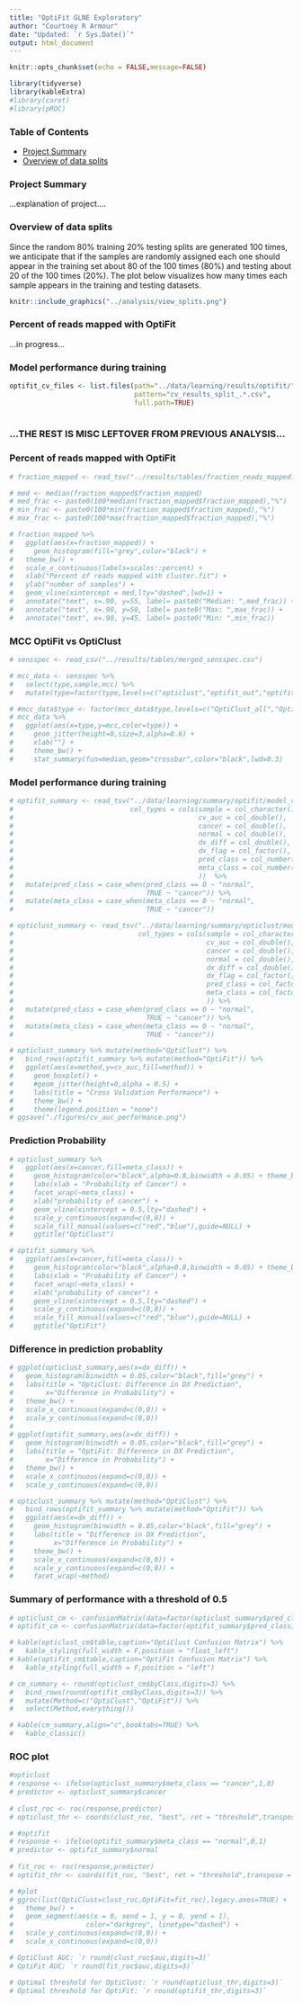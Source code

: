 ```yaml
---
title: "OptiFit GLNE Exploratory"
author: "Courtney R Armour"
date: "Updated: `r Sys.Date()`"
output: html_document
---
```


```r
knitr::opts_chunk$set(echo = FALSE,message=FALSE)

library(tidyverse)
library(kableExtra)
#library(caret)
#library(pROC)
```
### Table of Contents

-   [Project Summary](#summary)
-   [Overview of data splits](#splits)

### Project Summary {#summary}
...explanation of project....

### Overview of data splits {#splits}

Since the random 80% training 20% testing splits are generated 100 times, we anticipate that if the samples are randomly assigned each one should appear in the training set about 80 of the 100 times (80%) and testing about 20 of the 100 times (20%). The plot below visualizes how many times each sample appears in the training and testing datasets.

```r
knitr::include_graphics("../analysis/view_splits.png")
```
### Percent of reads mapped with OptiFit

...in progress...

### Model performance during training

```r

optifit_cv_files <- list.files(path="../data/learning/results/optifit/",
                               pattern="cv_results_split_.*.csv",
                               full.path=TRUE)
                         


```

### ...THE REST IS MISC LEFTOVER FROM PREVIOUS ANALYSIS...

### Percent of reads mapped with OptiFit

```r

# fraction_mapped <- read_tsv("../results/tables/fraction_reads_mapped.tsv")

# med <- median(fraction_mapped$fraction_mapped)
# med_frac <- paste0(100*median(fraction_mapped$fraction_mapped),"%")
# min_frac <- paste0(100*min(fraction_mapped$fraction_mapped),"%")
# max_frac <- paste0(100*max(fraction_mapped$fraction_mapped),"%")

# fraction_mapped %>% 
#   ggplot(aes(x=fraction_mapped)) + 
#     geom_histogram(fill="grey",color="black") +
#   theme_bw() + 
#   scale_x_continuous(labels=scales::percent) +
#   xlab("Percent of reads mapped with cluster.fit") +
#   ylab("number of samples") +
#   geom_vline(xintercept = med,lty="dashed",lwd=1) +
#   annotate("text", x=.90, y=55, label= paste0("Median: ",med_frac)) +   
#   annotate("text", x=.90, y=50, label= paste0("Max: ",max_frac)) +
#   annotate("text", x=.90, y=45, label= paste0("Min: ",min_frac))   


```

### MCC OptiFit vs OptiClust

```r

# sensspec <- read_csv("../results/tables/merged_sensspec.csv")

# mcc_data <- sensspec %>% 
#   select(type,sample,mcc) %>% 
#   mutate(type=factor(type,levels=c("opticlust","optifit_out","optifit_in"),labels=c("OptiClust_all","OptiClust_489","OptiFit_1")))

# #mcc_data$type <- factor(mcc_data$type,levels=c("OptiClust_all","OptiClust_489","OptiFit_1"))
# mcc_data %>% 
#   ggplot(aes(x=type,y=mcc,color=type)) + 
#     geom_jitter(height=0,size=3,alpha=0.6) +
#     xlab("") +
#     theme_bw() +
#     stat_summary(fun=median,geom="crossbar",color="black",lwd=0.3)

```


### Model performance during training
```r

# optifit_summary <- read_tsv("../data/learning/summary/optifit/model_results.tsv",
#                             col_types = cols(sample = col_character(),
#                                              cv_auc = col_double(),
#                                              cancer = col_double(),
#                                              normal = col_double(),
#                                              dx_diff = col_double(),
#                                              dx_flag = col_factor(),
#                                              pred_class = col_number(),
#                                              meta_class = col_number()
#                                              ))  %>% 
#   mutate(pred_class = case_when(pred_class == 0 ~ "normal",
#                                 TRUE ~ "cancer")) %>% 
#   mutate(meta_class = case_when(meta_class == 0 ~ "normal",
#                                 TRUE ~ "cancer"))

# opticlust_summary <- read_tsv("../data/learning/summary/opticlust/model_results.tsv",
#                               col_types = cols(sample = col_character(),
#                                                cv_auc = col_double(),
#                                                cancer = col_double(),
#                                                normal = col_double(),
#                                                dx_diff = col_double(),
#                                                dx_flag = col_factor(),
#                                                pred_class = col_factor(),
#                                                meta_class = col_factor()
#                                                )) %>% 
#   mutate(pred_class = case_when(pred_class == 0 ~ "normal",
#                                 TRUE ~ "cancer")) %>% 
#   mutate(meta_class = case_when(meta_class == 0 ~ "normal",
#                                 TRUE ~ "cancer"))

# opticlust_summary %>% mutate(method="OptiClust") %>% 
#   bind_rows(optifit_summary %>% mutate(method="OptiFit")) %>% 
#   ggplot(aes(x=method,y=cv_auc,fill=method)) +
#     geom_boxplot() +
#     #geom_jitter(height=0,alpha = 0.5) +
#     labs(title = "Cross Validation Performance") +
#     theme_bw() +
#     theme(legend.position = "none") 
# ggsave("./figures/cv_auc_performance.png")

```

### Prediction Probability 
```r

# opticlust_summary %>% 
#   ggplot(aes(x=cancer,fill=meta_class)) +
#     geom_histogram(color="black",alpha=0.8,binwidth = 0.05) + theme_bw() +
#     labs(xlab = "Probability of Cancer") + 
#     facet_wrap(~meta_class) +
#     xlab("probability of cancer") +
#     geom_vline(xintercept = 0.5,lty="dashed") +
#     scale_y_continuous(expand=c(0,0)) +
#     scale_fill_manual(values=c("red","blue"),guide=NULL) +
#     ggtitle("OptiClust")

# optifit_summary %>% 
#   ggplot(aes(x=cancer,fill=meta_class)) +
#     geom_histogram(color="black",alpha=0.8,binwidth = 0.05) + theme_bw() +
#     labs(xlab = "Probability of Cancer") + 
#     facet_wrap(~meta_class) +
#     xlab("probability of cancer") +
#     geom_vline(xintercept = 0.5,lty="dashed") +
#     scale_y_continuous(expand=c(0,0)) +
#     scale_fill_manual(values=c("red","blue"),guide=NULL) +
#     ggtitle("OptiFit")


```

### Difference in prediction probablity  
```r

# ggplot(opticlust_summary,aes(x=dx_diff)) +
#   geom_histogram(binwidth = 0.05,color="black",fill="grey") +
#   labs(title = "OptiClust: Difference in DX Prediction",
#        x="Difference in Probability") +
#   theme_bw() +
#   scale_x_continuous(expand=c(0,0)) +
#   scale_y_continuous(expand=c(0,0))
# 
# ggplot(optifit_summary,aes(x=dx_diff)) +
#   geom_histogram(binwidth = 0.05,color="black",fill="grey") +
#   labs(title = "OptiFit: Difference in DX Prediction",
#        x="Difference in Probability") +
#   theme_bw() +
#   scale_x_continuous(expand=c(0,0)) +
#   scale_y_continuous(expand=c(0,0))

# opticlust_summary %>% mutate(method="OptiClust") %>% 
#   bind_rows(optifit_summary %>% mutate(method="OptiFit")) %>% 
#   ggplot(aes(x=dx_diff)) +
#     geom_histogram(binwidth = 0.05,color="black",fill="grey") +
#     labs(title = "Difference in DX Prediction",
#          x="Difference in Probability") +
#     theme_bw() +
#     scale_x_continuous(expand=c(0,0)) +
#     scale_y_continuous(expand=c(0,0)) +
#     facet_wrap(~method)

```

### Summary of performance with a threshold of 0.5
```r

# opticlust_cm <- confusionMatrix(data=factor(opticlust_summary$pred_class),reference = factor(opticlust_summary$meta_class))
# optifit_cm <- confusionMatrix(data=factor(optifit_summary$pred_class),reference = factor(optifit_summary$meta_class))

# kable(opticlust_cm$table,caption="OptiClust Confusion Matrix") %>% 
#   kable_styling(full_width = F,position = "float_left")
# kable(optifit_cm$table,caption="OptiFit Confusion Matrix") %>% 
#   kable_styling(full_width = F,position = "left")

# cm_summary <- round(opticlust_cm$byClass,digits=3) %>% 
#   bind_rows(round(optifit_cm$byClass,digits=3)) %>% 
#   mutate(Method=c("OptiClust","OptiFit")) %>% 
#   select(Method,everything())

# kable(cm_summary,align="c",booktabs=TRUE) %>% 
#   kable_classic()
```

  
### ROC plot  

```r

#opticlust
# response <- ifelse(opticlust_summary$meta_class == "cancer",1,0)
# predictor <- opticlust_summary$cancer
  
# clust_roc <- roc(response,predictor)
# opticlust_thr <- coords(clust_roc, "best", ret = "threshold",transpose = TRUE)

# #optifit
# response <- ifelse(optifit_summary$meta_class == "normal",0,1)
# predictor <- optifit_summary$normal
  
# fit_roc <- roc(response,predictor)
# optifit_thr <- coords(fit_roc, "best", ret = "threshold",transpose = TRUE)

# #plot
# ggroc(list(OptiClust=clust_roc,OptiFit=fit_roc),legacy.axes=TRUE) +
#   theme_bw() + 
#   geom_segment(aes(x = 0, xend = 1, y = 0, yend = 1),
#                  color="darkgrey", linetype="dashed") +
#   scale_y_continuous(expand=c(0,0)) +
#   scale_x_continuous(expand=c(0,0))

```

```r
# OptiClust AUC: `r round(clust_roc$auc,digits=3)`  
# OptiFit AUC: `r round(fit_roc$auc,digits=3)`

# Optimal threshold for OptiClust: `r round(opticlust_thr,digits=3)`  
# Optimal threshold for OptiFit: `r round(optifit_thr,digits=3)`  
```

